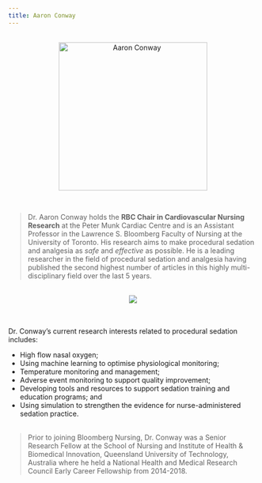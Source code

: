 ```yaml
---
title: Aaron Conway
---
```

<div class = "row">
  
<div class = "col-md-3">
<br>
<center><img id="img-me" src="https://aconway.dev/images/Picture1.png" alt="Aaron Conway" width="300px" height="auto"></center>
</div>

<div class = "col-md-9">

<br>

>Dr. Aaron Conway holds the **RBC Chair in Cardiovascular Nursing Research** at the Peter Munk Cardiac Centre and is an Assistant Professor in the Lawrence S. Bloomberg Faculty of Nursing at the University of Toronto. His research aims to make procedural sedation and analgesia as *safe* and *effective* as possible. He is a leading researcher in the field of procedural sedation and analgesia having published the second highest number of articles in this highly multi-disciplinary field over the last 5 years.

<br>
<center><img src="authors.png"></center>
<br><br>
Dr. Conway’s current research interests related to procedural sedation includes:

- High flow nasal oxygen;
- Using machine learning to optimise physiological monitoring;
- Temperature monitoring and management;
- Adverse event monitoring to support quality improvement;
- Developing tools and resources to support sedation training and education programs; and
- Using simulation to strengthen the evidence for nurse-administered sedation practice.
<br><br>

>Prior to joining Bloomberg Nursing, Dr. Conway was a Senior Research Fellow at the School of Nursing and Institute of Health & Biomedical Innovation, Queensland University of Technology, Australia where he held a National Health and Medical Research Council Early Career Fellowship from 2014-2018.

</div>
</div>
